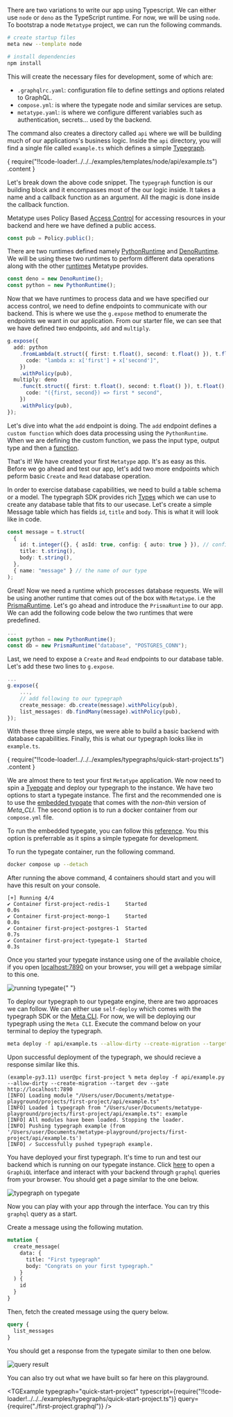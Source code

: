 
There are two variations to write our app using Typescript. We can either use `node` or `deno` as the TypeScript runtime. For now, we will be using `node`. To bootstrap a node `Metatype` project, we can run the following commands.

```bash
# create startup files
meta new --template node

# install dependencies
npm install
```

This will create the necessary files for development, some of which are:

- `.graphqlrc.yaml`: configuration file to define settings and options related to GraphQL.
- `compose.yml`: is where the typegate node and similar services are setup.
- `metatype.yaml`: is where we configure different variables such as authentication, secrets... used by the backend.

The command also creates a directory called `api` where we will be building much of our applications's business logic. Inside the `api` directory, you will find a single file called `example.ts` which defines a simple [Typegraph](/docs/reference/typegraph).

<CodeBlock language="typescript">
  {
    require("!!code-loader!../../../examples/templates/node/api/example.ts")
      .content
  }
</CodeBlock>

Let's break down the above code snippet. The `typegraph` function is our building block and it encompasses most of the our logic inside. It takes a name and a callback function as an argument. All the magic is done inside the callback function.

Metatype uses Policy Based [Access Control](/docs/reference/policies) for accessing resources in your backend and here we have defined a public access.

```typescript
const pub = Policy.public();
```

There are two runtimes defined namely [PythonRuntime](/docs/reference/runtimes/python) and [DenoRuntime](/docs/reference/runtimes/deno). We will be using these two runtimes to perform different data operations along with the other [runtimes](/docs/reference/runtimes) Metatype provides.

```typescript
const deno = new DenoRuntime();
const python = new PythonRuntime();
```

Now that we have runtimes to process data and we have specified our access control, we need to define endpoints to communicate with our backend. This is where we use the `g.expose` method to enumerate the endpoints we want in our application. From our starter file, we can see that we have defined two endpoints, `add` and `multiply`.

```typescript
g.expose({
  add: python
    .fromLambda(t.struct({ first: t.float(), second: t.float() }), t.float(), {
      code: "lambda x: x['first'] + x['second']",
    })
    .withPolicy(pub),
  multiply: deno
    .func(t.struct({ first: t.float(), second: t.float() }), t.float(), {
      code: "({first, second}) => first * second",
    })
    .withPolicy(pub),
});
```

Let's dive into what the `add` endpoint is doing. The `add` endpoint defines a `custom function` which does data processing using the `PythonRuntime`. When we are defining the custom function, we pass the input type, output type and then a [function](/docs/concepts/mental-model#functions).

That's it! We have created your first `Metatype` app. It's as easy as this. Before we go ahead and test our app, let's add two more endpoints which peform basic `Create` and `Read` database operation.

In order to exercise database capabilities, we need to build a table schema or a model. The typegraph SDK provides rich [Types](/docs/reference/types) which we can use to create any database table that fits to our usecase. Let's create a simple Message table which has fields `id`, `title` and `body`. This is what it will look like in code.

```typescript
const message = t.struct(
  {
    id: t.integer({}, { asId: true, config: { auto: true } }), // configuring our primary key
    title: t.string(),
    body: t.string(),
  },
  { name: "message" } // the name of our type
);
```

Great! Now we need a runtime which processes database requests. We will be using another runtime that comes out of the box with `Metatype`. i.e the [PrismaRuntime](/docs/reference/runtimes/prisma). Let's go ahead and introduce the `PrismaRuntime` to our app. We can add the following code below the two runtimes that were predefined.

```typescript
...
const python = new PythonRuntime();
const db = new PrismaRuntime("database", "POSTGRES_CONN");
```

Last, we need to expose a `Create` and `Read` endpoints to our database table. Let's add these two lines to `g.expose`.

```typescript
...
g.expose({
    ...,
    // add following to our typegraph
    create_message: db.create(message).withPolicy(pub),
    list_messages: db.findMany(message).withPolicy(pub),
});
```

With these three simple steps, we were able to build a basic backend with database capabilities. Finally, this is what our typegraph looks like in `example.ts`.

<CodeBlock language="typescript">
  {
    require("!!code-loader!../../../examples/typegraphs/quick-start-project.ts")
      .content
  }
</CodeBlock>

We are almost there to test your first `Metatype` application. We now need to spin a [Tyepgate](/docs/reference/typegate) and deploy our typegraph to the instance. We have two options to start a typegate instance. The first and the recommended one is to use the [embedded typgate](/docs/reference/meta-cli/embedded-typegate) that comes with the _non-thin_ version of _Meta_CLI_. The second option is to run a docker container from our `compose.yml` file.

To run the embedded typegate, you can follow this [reference](/docs/reference/meta-cli/embedded-typegate). You this option is preferrable as it spins a simple typegate for development.


To run the typegate container, run the following command.
```bash
docker compose up --detach
```

After running the above command, 4 containers should start and you will have this result on your console.

```console
[+] Running 4/4
✔ Container first-project-redis-1     Started                        0.0s
✔ Container first-project-mongo-1     Started                        0.0s
✔ Container first-project-postgres-1  Started                        0.7s
✔ Container first-project-typegate-1  Started                        0.3s
```

Once you started your typegate instance using one of the available choice, if you open [localhost:7890](http://localhost:7890) on your browser, you will get a webpage similar to this one.

<img src="/images/tutorial/running-typegate.png" alt="running typegate" />{" "}

To deploy our typegraph to our typegate engine, there are two approaces we can follow. We can either use `self-deploy` which comes with the typegraph SDK or the [Meta CLI](/docs/reference/meta-cli). For now, we will be deploying our typegraph using the `Meta CLI`. Execute the command below on your terminal to deploy the typegraph.

```bash
meta deploy -f api/example.ts --allow-dirty --create-migration --target dev --gate http://localhost:7890
```

Upon successful deployment of the typegraph, we should recieve a response similar like this.

```console
(example-py3.11) user@pc first-project % meta deploy -f api/example.py --allow-dirty --create-migration --target dev --gate http://localhost:7890
[INFO] Loading module "/Users/user/Documents/metatype-playground/projects/first-project/api/example.ts"
[INFO] Loaded 1 typegraph from "/Users/user/Documents/metatype-playground/projects/first-project/api/example.ts": example
[INFO] All modules have been loaded. Stopping the loader.
[INFO] Pushing typegraph example (from '/Users/user/Documents/metatype-playground/projects/first-project/api/example.ts')
[INFO] ✓ Successfully pushed typegraph example.
```

You have deployed your first typegraph. It's time to run and test our backend which is running on our typegate instance. Click [here](http://localhost:7890/example) to open a `GraphiQL` interface and interact with your backend through `graphql` queries from your browser. You should get a page similar to the one below.

<img src="/images/tutorial/tg-on-typegate.png" alt="typegraph on typegate" />

Now you can play with your app through the interface. You can try this `graphql` query as a start.

Create a message using the following mutation.

```graphql
mutation {
  create_message(
    data: {
      title: "First typegraph"
      body: "Congrats on your first typegraph."
    }
  ) {
    id
  }
}
```

Then, fetch the created message using the query below.

```graphql
query {
  list_messages
}
```

You should get a response from the typegate similar to then one below.

<img src="/images/tutorial/query-result.png" alt="query result" />

You can also try out what we have built so far here on this playground.

<TGExample
  typegraph="quick-start-project"
  typescript={require("!!code-loader!../../../examples/typegraphs/quick-start-project.ts")}
  query={require("./first-project.graphql")}
/>
